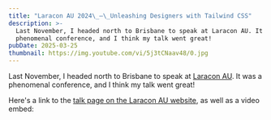 ```yaml
---
title: "Laracon AU 2024\_—\_Unleashing Designers with Tailwind CSS"
description: >-
  Last November, I headed north to Brisbane to speak at Laracon AU. It was a
  phenomenal conference, and I think my talk went great!
pubDate: 2025-03-25
thumbnail: https://img.youtube.com/vi/5j3tCNaav48/0.jpg
---
```

Last November, I headed north to Brisbane to speak at [Laracon AU]([https://laracon.au/]\(https://laracon.au/\)). It was a phenomenal conference, and I think my talk went great!

Here's a link to the [talk page on the Laracon AU website](https://laracon.au/talks/simon-vrachliotis), as well as a video embed:

<YouTubeVideo id="5j3tCNaav48" />
